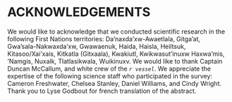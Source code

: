 <div id="refs"></div>

# ACKNOWLEDGEMENTS

We would like to acknowledge that we conducted scientific research in the following First Nations territories: Da'naxda'xw-Awaetlala, Gitga'at, Gwa'sala-Nakwaxda'xw, Gwawaenuk, Haida, Haisla, Heiltsuk, Kitasoo/Xai'xais, Kitkatla (Gitxaala), Kwakiutl, Kwikwasut'inuxw Haxwa'mis, 'Namgis, Nuxalk, Tlatlasikwala, Wuikinuxv. We would like to thank Captain Duncan McCallum, and white crew of the *`r vessel`*. We appreciate the expertise of the following science staff who participated in the survey: Cameron Freshwater, Chelsea Stanley, Daniel Williams, and Cindy Wright. Thank you to Lyse Godbout for french translation of the abstract.
\newpage